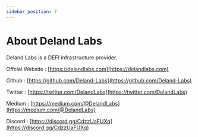 ```yaml
---
sidebar_position: 7
---
```


# About Deland Labs

Deland Labs is a DEFI infrastructure provider.

Offcial Website : [https://delandlabs.com](https://delandlabs.com)

Github : [https://github.com/Deland-Labs](https://github.com/Deland-Labs)

Twitter : [https://twitter.com/DelandLabs](https://twitter.com/DelandLabs)

Medium : [https://medium.com/@DelandLabs](https://medium.com/@DelandLabs)

Discord : [https://discord.gg/CdzzUaFUXq](https://discord.gg/CdzzUaFUXq)
